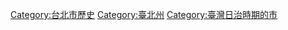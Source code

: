[[Category:台北市歷史|Category:台北市歷史]]
[[Category:臺北州|Category:臺北州]]
[[Category:臺灣日治時期的市|Category:臺灣日治時期的市]]